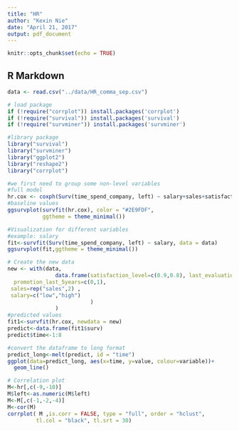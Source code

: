 ```yaml
---
title: "HR"
author: "Kexin Nie"
date: "April 21, 2017"
output: pdf_document
---
```


```r
knitr::opts_chunk$set(echo = TRUE)
```

## R Markdown

```r
data <- read.csv("../data/HR_comma_sep.csv")

# load package
if (!require("corrplot")) install.packages('corrplot')
if (!require("survival")) install.packages('survival')
if (!require("survminer")) install.packages('survminer')

#library package
library("survival")
library("survminer")
library("ggplot2")
library("reshape2")
library("corrplot")

#we first need to group some non-level variables
#full model
hr.cox <- coxph(Surv(time_spend_company, left) ~ salary+sales+satisfaction_level+last_evaluation+number_project+average_montly_hours+promotion_last_5years+Work_accident, data = data)
#baseline values
ggsurvplot(survfit(hr.cox), color = "#2E9FDF",
           ggtheme = theme_minimal())

#Visualization for different variables
#example: salary
fit<-survfit(Surv(time_spend_company, left) ~ salary, data = data)
ggsurvplot(fit,ggtheme = theme_minimal())

# Create the new data  
new <- with(data,
               data.frame(satisfaction_level=c(0.9,0.8), last_evaluation=c(0.95,0.7),      number_project=c(1,0),    average_montly_hours=c(247,248),   Work_accident=c(1,0),     
  promotion_last_5years=c(0,1),
 sales=rep("sales",2) ,             
 salary=c("low","high") 
                          )
               )
#predicted values
fit1<-survfit(hr.cox, newdata = new)
predict<-data.frame(fit1$surv)
predict$time<-1:8

#convert the dataframe to long format
predict_long<-melt(predict, id = "time")
ggplot(data=predict_long, aes(x=time, y=value, colour=variable))+
  geom_line()
```

```r
# Correlation plot
M<-hr[,c(-9,-10)]
M$left<-as.numeric(M$left)
M<-M[,c(-1,-2,-4)]
M<-cor(M)
corrplot( M ,is.corr = FALSE, type = "full", order = "hclust", 
         tl.col = "black", tl.srt = 30)
```

